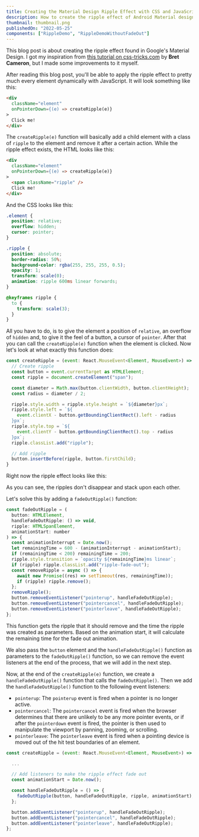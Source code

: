 ```yaml
---
title: Creating the Material Design Ripple Effect with CSS and JavaScript
description: How to create the ripple effect of Android Material design with CSS and JavaScript dynamically for any element.
thumbnail: thumbnail.png
publishedOn: "2022-05-25"
components: ["RippleDemo", "RippleDemoWithoutFadeOut"]
---
```



This blog post is about creating the ripple effect found in Google's Material Design. I got my inspiration from [this tutorial on css-tricks.com](https://css-tricks.com/how-to-recreate-the-ripple-effect-of-material-design-buttons/) by **Bret Cameron**, but I made some improvements to it myself.

After reading this blog post, you'll be able to apply the ripple effect to pretty much every element dynamically with JavaScript. It will look something like this:

```html
<div
  className="element"
  onPointerDown={(e) => createRipple(e)}
>
  Click me!
</div>
```

<RippleDemo />

The `createRipple(e)` function will basically add a child element with a class of `ripple` to the element and remove it after a certain action. While the ripple effect exists, the HTML looks like this:

```html
<div
  className="element"
  onPointerDown={(e) => createRipple(e)}
>
  <span className="ripple" />
  Click me!
</div>
```

And the CSS looks like this:

```css
.element {
  position: relative;
  overflow: hidden;
  cursor: pointer;
}

.ripple {
  position: absolute;
  border-radius: 50%;
  background-color: rgba(255, 255, 255, 0.5);
  opacity: 1;
  transform: scale(0);
  animation: ripple 600ms linear forwards;
}

@keyframes ripple {
  to {
    transform: scale(3);
  }
}
```

All you have to do, is to give the element a position of `relative`, an overflow of `hidden` and, to give it the feel of a button, a cursor of `pointer`. After that you can call the `createRipple(e)` function when the element is clicked. Now let's look at what exactly this function does:

```js
const createRipple = (event: React.MouseEvent<Element, MouseEvent>) => {
  // Create ripple
  const button = event.currentTarget as HTMLElement;
  const ripple = document.createElement("span");

  const diameter = Math.max(button.clientWidth, button.clientHeight);
  const radius = diameter / 2;

  ripple.style.width = ripple.style.height = `${diameter}px`;
  ripple.style.left = `${
    event.clientX - button.getBoundingClientRect().left - radius
  }px`;
  ripple.style.top = `${
    event.clientY - button.getBoundingClientRect().top - radius
  }px`;
  ripple.classList.add("ripple");

  // Add ripple
  button.insertBefore(ripple, button.firstChild);
}
```

Right now the ripple effect looks like this:

<RippleDemoWithoutFadeOut />

As you can see, the ripples don't disappear and stack upon each other.

Let's solve this by adding a `fadeOutRipple()` function:

```js
const fadeOutRipple = (
  button: HTMLElement,
  handleFadeOutRipple: () => void,
  ripple: HTMLSpanElement,
  animationStart: number
) => {
  const animationInterrupt = Date.now();
  let remainingTime = 600 - (animationInterrupt - animationStart);
  if (remainingTime < 200) remainingTime = 200;
  ripple.style.transition = `opacity ${remainingTime}ms linear`;
  if (ripple) ripple.classList.add("ripple-fade-out");
  const removeRipple = async () => {
    await new Promise((res) => setTimeout(res, remainingTime));
    if (ripple) ripple.remove();
  };
  removeRipple();
  button.removeEventListener("pointerup", handleFadeOutRipple);
  button.removeEventListener("pointercancel", handleFadeOutRipple);
  button.removeEventListener("pointerleave", handleFadeOutRipple);
};
```

This function gets the ripple that it should remove and the time the ripple was created as parameters. Based on the animation start, it will calculate the remaining time for the fade out animation.

We also pass the `button` element and the `handleFadeOutRipple()` function as parameters to the `fadeOutRipple()` function, so we can remove the event listeners at the end of the process, that we will add in the next step.

Now, at the end of the `createRipple(e)` function, we create a `handleFadeOutRipple()` function that calls the `fadeOutRipple()`. Then we add the `handleFadeOutRipple()` function to the following event listeners:

- `pointerup`: The `pointerup` event is fired when a pointer is no longer active.
- `pointercancel`: The `pointercancel` event is fired when the browser determines that there are unlikely to be any more pointer events, or if after the `pointerdown` event is fired, the pointer is then used to manipulate the viewport by panning, zooming, or scrolling.
- `pointerleave`: The `pointerleave` event is fired when a pointing device is moved out of the hit test boundaries of an element.

```js
const createRipple = (event: React.MouseEvent<Element, MouseEvent>) => {

  ...

  // Add listeners to make the ripple effect fade out
  const animationStart = Date.now();

  const handleFadeOutRipple = () => {
    fadeOutRipple(button, handleFadeOutRipple, ripple, animationStart);
  };

  button.addEventListener("pointerup", handleFadeOutRipple);
  button.addEventListener("pointercancel", handleFadeOutRipple);
  button.addEventListener("pointerleave", handleFadeOutRipple);
};
```

